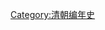 {{Commons category|China in the 1750s}}
{{Decade in country category|17|5|中國|亞洲}}

[[Category:清朝编年史|Category:清朝编年史]]